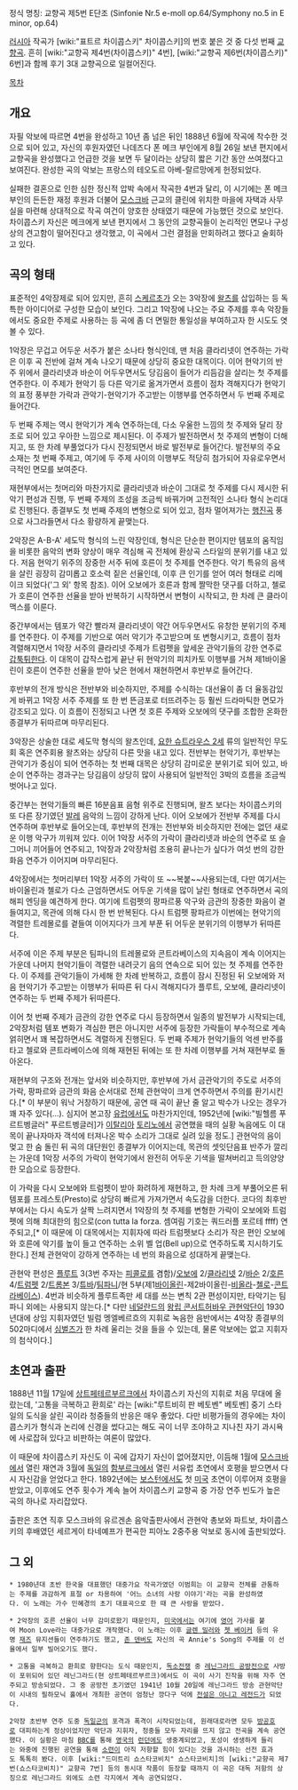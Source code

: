 정식 명칭: 교향곡 제5번 E단조
(Sinfonie Nr.5 e-moll op.64/Symphony no.5 in E minor, op.64)
 
[[러시아]] 작곡가 [wiki:"표트르 차이콥스키" 차이콥스키]의 번호 붙은 것 중 다섯 번째 [[교향곡]]. 흔히 [wiki:"교향곡 제4번(차이콥스키)" 4번], [wiki:"교향곡 제6번(차이콥스키)" 6번]과 함께 후기 3대 교향곡으로 일컬어진다.

[[목차]]

== 개요 ==
자필 악보에 따르면 4번을 완성하고 10년 좀 넘은 뒤인 1888년 6월에 작곡에 착수한 것으로 되어 있고, 자신의 후원자였던 나데즈다 폰 메크 부인에게 8월 26일 보낸 편지에서 교향곡을 완성했다고 언급한 것을 보면 두 달이라는 상당히 짧은 기간 동안 쓰여졌다고 보여진다. 완성한 곡의 악보는 프랑스의 테오도르 아베-랄르망에게 헌정되었다.

실패한 결혼으로 인한 심한 정신적 압박 속에서 작곡한 4번과 달리, 이 시기에는 폰 메크 부인의 든든한 재정 후원과 더불어 [[모스크바]] 근교의 클린에 위치한 마을에 자택과 사무실을 마련해 상대적으로 작곡 여건이 양호한 상태였기 때문에 가능했던 것으로 보인다. 차이콥스키 자신은 메크에게 보낸 편지에서 그 동안의 교향곡들이 논리적인 면모나 구성상의 견고함이 떨어진다고 생각했고, 이 곡에서 그런 결점을 만회하려고 했다고 술회하고 있다.

== 곡의 형태 ==
표준적인 4악장제로 되어 있지만, 흔히 [[스케르초]]가 오는 3악장에 [[왈츠]]를 삽입하는 등 독특한 아이디어로 구성한 모습이 보인다. 그리고 1악장에 나오는 주요 주제를 후속 악장들에서도 중요한 주제로 사용하는 등 곡에 좀 더 면밀한 통일성을 부여하고자 한 시도도 엿볼 수 있다.

1악장은 무겁고 어두운 서주가 붙은 소나타 형식인데, 맨 처음 클라리넷이 연주하는 가락은 이후 곡 전반에 걸쳐 계속 나오기 때문에 상당히 중요한 대목이다. 이어 현악기의 반주 위에서 클라리넷과 바순이 어두우면서도 당김음이 들어가 리듬감을 살리는 첫 주제를 연주한다. 이 주제가 현악기 등 다른 악기로 옮겨가면서 흐름이 점차 격해지다가 현악기의 표정 풍부한 가락과 관악기-현악기가 주고받는 이행부를 연주하면서 두 번째 주제로 들어간다.

두 번째 주제는 역시 현악기가 계속 연주하는데, 다소 우울한 느낌의 첫 주제와 달리 장조로 되어 있고 우아한 느낌으로 제시된다. 이 주제가 발전하면서 첫 주제의 변형이 더해지고, 또 한 차례 부풀었다가 다시 진정되면서 바로 발전부로 들어간다. 발전부의 주요 소재는 첫 번째 주제고, 여기에 두 주제 사이의 이행부도 적당히 첨가되어 자유로우면서 극적인 면모를 보여준다.

재현부에서는 첫머리와 마찬가지로 클라리넷과 바순이 그대로 첫 주제를 다시 제시한 뒤 악기 편성과 진행, 두 번째 주제의 조성을 조금씩 바꿔가며 고전적인 소나타 형식 논리대로 진행된다. 종결부도 첫 번째 주제의 변형으로 되어 있고, 점차 멀어져가는 [[행진곡]] 풍으로 사그라들면서 다소 황량하게 끝맺는다.

2악장은 A-B-A' 세도막 형식의 느린 악장인데, 형식은 단순한 편이지만 템포의 움직임을 비롯한 음악의 변화 양상이 매우 격심해 곡 전체에 환상곡 스타일의 분위기를 내고 있다. 저음 현악기 위주의 장중한 서주 뒤에 호른이 첫 주제를 연주한다. 악기 특유의 음색을 살린 굉장히 감미롭고 호소력 짙은 선율인데, 이후 큰 인기를 얻어 여러 형태로 리메이크 되었다('그 외' 항목 참조). 이어 오보에가 호른과 함께 짤막한 댓구를 더하고, 첼로가 호른이 연주한 선율을 받아 반복하기 시작하면서 변형이 시작되고, 한 차례 큰 클라이맥스를 이룬다.

중간부에서는 템포가 약간 빨라져 클라리넷이 약간 어두우면서도 유창한 분위기의 주제를 연주한다. 이 주제를 기반으로 여러 악기가 주고받으며 또 변형시키고, 흐름이 점차 격렬해지면서 1악장 서주의 클라리넷 주제가 트럼펫을 앞세운 관악기들의 강한 연주로 [[갑툭튀]]한다. 이 대목이 갑작스럽게 끝난 뒤 현악기의 피치카토 이행부를 거쳐 제1바이올린이 호른이 연주한 선율을 받아 낮은 현에서 재현하면서 후반부로 들어간다.

후반부의 전개 방식은 전반부와 비슷하지만, 주제를 수식하는 대선율이 좀 더 율동감있게 바뀌고 1악장 서주 주제를 또 한 번 뜬금포로 터뜨려주는 등 훨씬 드라마틱한 면모가 강조되고 있다. 이 흐름이 진정되고 나면 첫 호른 주제와 오보에의 댓구를 조합한 온화한 종결부가 뒤따르며 마무리된다.

3악장은 상술한 대로 세도막 형식의 왈츠인데, [[요한 슈트라우스 2세]] 류의 일반적인 무도회 혹은 연주회용 왈츠와는 상당히 다른 맛을 내고 있다. 전반부는 현악기가, 후반부는 관악기가 중심이 되어 연주하는 첫 번째 대목은 상당히 감미로운 분위기로 되어 있고, 바순이 연주하는 경과구는 당김음이 상당히 많이 사용되어 일반적인 3박의 흐름을 조금씩 벗어나고 있다.

중간부는 현악기들의 빠른 16분음표 음형 위주로 진행되며, 왈츠 보다는 차이콥스키의 또 다른 장기였던 [[발레]] 음악의 느낌이 강하게 난다. 이어 오보에가 전반부 주제를 다시 연주하며 후반부로 들어오는데, 후반부의 전개는 전반부와 비슷하지만 전에는 없던 새로운 이행 악구가 끼워져 있다. 이어 1악장 서주의 가락이 클라리넷과 바순의 연주로 또 슬그머니 끼어들어 연주되고, 1악장과 2악장처럼 조용히 끝나는가 싶다가 여섯 번의 강한 화음 연주가 이어지며 마무리된다.

4악장에서는 첫머리부터 1악장 서주의 가락이 또 ~~복붙~~사용되는데, 다만 여기서는 바이올린과 첼로가 다소 근엄하면서도 어두운 기색을 많이 날린 형태로 연주하면서 곡의 해피 엔딩을 예견하게 한다. 여기에 트럼펫의 팡파르풍 악구와 금관의 장중한 화음이 곁들여지고, 목관에 의해 다시 한 번 반복된다. 다시 트럼펫 팡파르가 이번에는 현악기의 격렬한 트레몰로를 곁들여 이어지다가 크게 부푼 뒤 어두운 분위기의 이행부가 뒤따른다.

서주에 이은 주제 부분은 팀파니의 트레몰로와 콘트라베이스의 지속음이 계속 이어지는 가운데 나머지 현악기들이 격렬한 내려긋기 음의 연속으로 되어 있는 첫 주제를 연주한다. 이 주제를 관악기들이 가세해 한 차례 반복하고, 흐름이 잠시 진정된 뒤 오보에와 저음 현악기가 주고받는 이행부가 뒤따른 뒤 다시 격해지다가 플루트, 오보에, 클라리넷이 연주하는 두 번째 주제가 뒤따른다.

이어 첫 번째 주제가 금관의 강한 연주로 다시 등장하면서 일종의 발전부가 시작되는데, 2악장처럼 템포 변화가 격심한 편은 아니지만 서주에 등장한 가락들이 부수적으로 계속 얽히면서 꽤 복잡하면서도 격렬하게 진행된다. 두 번째 주제가 현악기들의 억센 반주를 타고 첼로와 콘트라베이스에 의해 재현된 뒤에는 또 한 차례 이행부를 거쳐 재현부로 돌아온다.

재현부의 구조와 전개는 앞서와 비슷하지만, 후반부에 가서 금관악기의 주도로 서주의 가락, 팡파르와 금관의 화음 순서대로 전체 관현악이 크게 연주하면서 주의를 환기시킨다.[* 이 부분이 워낙 거창하기 때문에, 공연 때 곡이 끝난 줄 알고 박수가 나오는 경우가 꽤 자주 있다(...). 심지어 본고장 [[유럽]]에서도 마찬가지인데, 1952년에 [wiki:"빌헬름 푸르트벵글러" 푸르트벵글러]가 [[이탈리아]] [[토리노]]에서 공연했을 때의 실황 녹음에도 이 대목이 끝나자마자 객석에 터져나온 박수 소리가 그대로 실려 있을 정도.] 관현악의 음이 멎고 한 숨 돌린 뒤 곡의 대단원인 종결부가 이어지는데, 목관의 셋잇단음표 반주가 깔리는 가운데 1악장 서주의 가락이 현악기에서 완전히 어두운 기색을 떨쳐버리고 득의양양한 모습으로 등장한다.

이 가락을 다시 오보에와 트럼펫이 받아 화려하게 재현하고, 한 차례 크게 부풀어오른 뒤 템포를 프레스토(Presto)로 상당히 빠르게 가져가면서 속도감을 더한다. 코다의 최후반부에서는 다시 속도가 살짝 느려지면서 1악장의 첫 주제를 변형한 가락이 오보에와 트럼펫에 의해 최대한의 힘으로(con tutta la forza. 셈여림 기호는 쿼드러플 포르테 ffff) 연주되고,[* 이 때문에 이 대목에서는 지휘자에 따라 트럼펫보다 소리가 작은 편인 오보에와 호른에 악기를 높이 들고 연주하는 소위 벨 업(Bell up)으로 연주하도록 지시하기도 한다.] 전체 관현악이 강하게 연주하는 네 번의 화음으로 성대하게 끝맺는다.

관현악 편성은 [[플루트]] 3(3번 주자는 [[피콜로]]를 겸함)/[[오보에]] 2/[[클라리넷]] 2/[[바순]] 2/[[호른]] 4/[[트럼펫]] 2/[[트롬본]] 3/[[튜바]]/[[팀파니]]/현 5부(제1[[바이올린]]-제2바이올린-[[비올라]]-[[첼로]]-[[콘트라베이스]]). 4번과 비슷하게 플루트족만 세 대를 쓰는 변칙 2관 편성이지만, 타악기는 팀파니 외에는 사용되지 않는다.[* 다만 [[네덜란드]]의 [[왕립 콘서트허바우 관현악단]]이 1930년대에 상임 지휘자였던 빌럼 멩엘베르흐의 지휘로 녹음한 음반에서는 4악장 종결부의 502마디에서 [[심벌즈]]가 한 차례 울리는 것을 들을 수 있는데, 물론 악보에는 없고 지휘자의 첨삭이다.]

== 초연과 출판 ==
1888년 11월 17일에 [[상트페테르부르크]]에서 차이콥스키 자신의 지휘로 처음 무대에 올랐는데, '고통을 극복하고 환희로' 라는 [wiki:"루트비히 판 베토벤" 베토벤] 중기 스타일의 도식을 살린 곡이라 청중들의 반응은 매우 좋았다. 다만 비평가들의 경우에는 차이콥스키가 형식과 논리에 신경을 썼다고는 해도 곡이 너무 조야하고 지나친 자기 과시욕에 사로잡혀 있다고 비판하는 여론이 많았다.

이 때문에 차이콥스키 자신도 이 곡에 갑자기 자신이 없어졌지만, 이듬해 1월에 [[모스크바]]에서 열린 재연과 3월에 [[독일]]의 [[함부르크]]에서 열린 서유럽 초연에서 호평을 받으면서 다시 자신감을 얻었다고 한다. 1892년에는 [[보스턴]]에서도 첫 [[미국]] 초연이 이루어져 호평을 받았고, 이후에도 연주 횟수가 계속 늘어 차이콥스키 교향곡 중 가장 연주 빈도가 높은 곡의 하나로 자리잡았다.

출판은 초연 직후 모스크바의 유르겐손 음악출판사에서 관현악 총보와 파트보, 차이콥스키의 후배였던 세르게이 타네예프가 편곡한 피아노 2중주용 악보로 동시에 출판되었다.

== 그 외 ==
 * 1980년대 초반 한국을 대표했던 대중가요 작곡가였던 이범희는 이 교향곡 전체를 관통하는 주제를 과감하게 표절 or 차용하여 '어느 소녀의 사랑 이야기'라는 곡을 완성하였다. 이 노래는 가수 민혜경의 초기 대표곡으로 한 때 큰 사랑을 받았다.

 * 2악장의 호른 선율이 너무 감미로왔기 때문인지, [[미국]]에서는 여기에 [[영어]] 가사를 붙여 Moon Love라는 대중가요로 개작했다. 이 노래는 이후 [[글렌 밀러]]와 [[쳇 베이커]] 등의 유명 [[재즈]] 뮤지션들이 연주하기도 했고, [[존 덴버]]도 자신의 곡 Annie's Song의 주제를 이 선율에서 일부 빌어오기도 했다.

 * 고통을 극복하고 환희로 향한다는 도식 때문인지, [[독소전쟁]] 중 [[레닌그라드 공방전]]으로 사방이 포위되어 있던 레닌그라드(현 상트페테르부르크)에서도 이 곡이 사기 진작을 위해 자주 연주되고 방송되었다. 그 중 공방전 초기였던 1941년 10월 20일에 레닌그라드 방송 관현악단이 시내의 필하모닉 홀에서 개최한 공연이 엄청난 깡다구 덕에 [[전설은 아니고 레전드]]가 되었다.

 2악장 초반부 연주 도중 [[독일군]]의 포격과 폭격이 시작되었는데, 원래대로라면 모두 [[방공호]]로 대피하는게 정상이었지만 악단과 지휘자, 청중들 모두 자리를 뜨지 않고 전곡을 계속 공연했다. 이 실황은 마침 [[BBC]]를 통해 [[영국]]의 [[런던]]에도 생중계되었고, 포성이 생생하게 들리는 와중에 진행된 공연을 통해 [[소련]]이 아직 저항할 힘이 있다는 것을 과시하는 선전 효과도 톡톡히 봤다. 이후 [wiki:"드미트리 쇼스타코비치" 쇼스타코비치]의 [wiki:"교향곡 제7번(쇼스타코비치)" 교향곡 7번] 등의 동시대 작품이 등장할 때까지 이 곡은 대독 저항의 상징으로 레닌그라드 외에도 소련 각지에서 계속 공연되었다.
